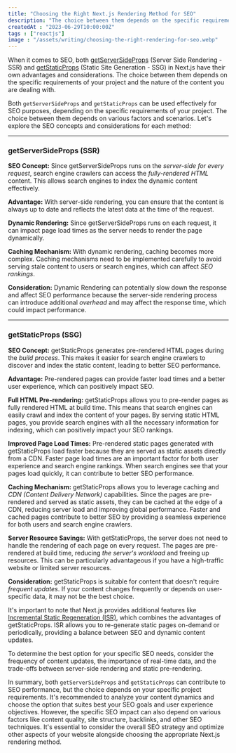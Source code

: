 ```yaml
---
title: "Choosing the Right Next.js Rendering Method for SEO"
description: "The choice between them depends on the specific requirements of your project and the nature of the content you are dealing with."
createdAt : "2023-06-29T10:00:00Z"
tags : ["reactjs"]
image : "/assets/writing/choosing-the-right-rendering-for-seo.webp"
---
```

When it comes to SEO, both [getServerSideProps](https://nextjs.org/docs/pages/building-your-application/data-fetching/get-server-side-props) (Server Side Rendering - SSR) and [getStaticProps](https://nextjs.org/docs/pages/building-your-application/data-fetching/get-static-props) (Static Site Generation - SSG) in Next.js have their own advantages and considerations. The choice between them depends on the specific requirements of your project and the nature of the content you are dealing with.

Both `getServerSideProps` and `getStaticProps` can be used effectively for SEO purposes, depending on the specific requirements of your project. The choice between them depends on various factors and scenarios. Let's explore the SEO concepts and considerations for each method:

------

### getServerSideProps (SSR)

**SEO Concept:** Since getServerSideProps runs on the *server-side for every request*, search engine crawlers can access the *fully-rendered HTML* content. This allows search engines to index the dynamic content effectively.

**Advantage:** With server-side rendering, you can ensure that the content is always up to date and reflects the latest data at the time of the request.

**Dynamic Rendering:** Since getServerSideProps runs on each request, it can impact page load times as the server needs to render the page dynamically.

**Caching Mechanism:** With dynamic rendering, caching becomes more complex. Caching mechanisms need to be implemented carefully to avoid serving stale content to users or search engines, which can affect *SEO rankings*.

**Consideration:** Dynamic Rendering can potentially slow down the response and affect SEO performance because the server-side rendering process can introduce additional *overhead* and may affect the response time, which could impact performance.

------

### getStaticProps (SSG)

**SEO Concept:** getStaticProps generates pre-rendered HTML pages during the *build process*. This makes it easier for search engine crawlers to discover and index the static content, leading to better SEO performance.

**Advantage:** Pre-rendered pages can provide faster load times and a better user experience, which can positively impact SEO.

**Full HTML Pre-rendering:** getStaticProps allows you to pre-render pages as fully rendered HTML at build time. This means that search engines can easily crawl and index the content of your pages. By serving static HTML pages, you provide search engines with all the necessary information for indexing, which can positively impact your SEO rankings.

**Improved Page Load Times:** Pre-rendered static pages generated with getStaticProps load faster because they are served as static assets directly from a CDN. Faster page load times are an important factor for both user experience and search engine rankings. When search engines see that your pages load quickly, it can contribute to better SEO performance.

**Caching Mechanism:** getStaticProps allows you to leverage caching and *CDN (Content Delivery Network)* capabilities. Since the pages are pre-rendered and served as static assets, they can be cached at the edge of a CDN, reducing server load and improving global performance. Faster and cached pages contribute to better SEO by providing a seamless experience for both users and search engine crawlers.

**Server Resource Savings:** With getStaticProps, the server does not need to handle the rendering of each page on every request. The pages are pre-rendered at build time, reducing *the server's workload* and freeing up resources. This can be particularly advantageous if you have a high-traffic website or limited server resources.

**Consideration:** getStaticProps is suitable for content that doesn't require *frequent updates*. If your content changes frequently or depends on user-specific data, it may not be the best choice.

It's important to note that Next.js provides additional features like [Incremental Static Regeneration (ISR)](https://nextjs.org/docs/pages/building-your-application/data-fetching/incremental-static-regeneration), which combines the advantages of getStaticProps. ISR allows you to re-generate static pages on-demand or periodically, providing a balance between SEO and dynamic content updates.

To determine the best option for your specific SEO needs, consider the frequency of content updates, the importance of real-time data, and the trade-offs between server-side rendering and static pre-rendering.

In summary, both `getServerSideProps` and `getStaticProps` can contribute to SEO performance, but the choice depends on your specific project requirements. It's recommended to analyze your content dynamics and choose the option that suites best your SEO goals and user experience objectives. However, the specific SEO impact can also depend on various factors like content quality, site structure, backlinks, and other SEO techniques. It's essential to consider the overall SEO strategy and optimize other aspects of your website alongside choosing the appropriate Next.js rendering method.